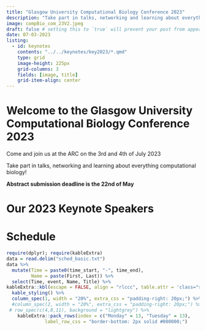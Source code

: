 ```yaml
---
title: "Glasgow University Computational Biology Conference 2023"
description: "Take part in talks, networking and learning about everything computational biology!"
image: compBio_com_23V2.jpeg
draft: false # setting this to `true` will prevent your post from appearing on your listing page until you're ready!
date: 07-03-2023
listing:
  - id: keynotes
    contents: "../../keynotes/key2023/*.qmd"
    type: grid
    image-height: 225px
    grid-columns: 3
    fields: [image, title]
    grid-item-align: center
---
```


# **Welcome to the Glasgow University Computational Biology Conference 2023**

Come and join us at the ARC on the 3rd and 4th of July 2023

Take part in talks, networking and learning about everything computational biology!

**Abstract submission deadline is the 22nd of May**

# **Our 2023 Keynote Speakers**

::: {#keynotes}
:::

# Schedule

```r
require(dplyr); require(kableExtra)
data = read.delim("sched_basic.txt")
data %>%
  mutate(Time = paste0(time_start, "-", time_end),
         Name = paste(First, Last)) %>%
  select(Time, event, Name, Title) %>%
kableExtra::kbl(escape = FALSE, align = "rlccc", table.attr = 'class="schedule-table"')  %>%
  kable_styling() %>%
  column_spec(1, width = "20%", extra_css = "padding-right: 20px;") %>% 
  #column_spec(2, width = "20%", extra_css = "padding-right: 20px;") %>% 
 # row_spec(c(4,8,11), background = "lightgrey") %>%
    kableExtra::pack_rows(index = c("Monday" = 13, "Tuesday" = 13),
              label_row_css = "border-bottom: 2px solid #000000;") 



```
